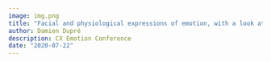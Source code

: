 ```yaml
---
image: img.png
title: "Facial and physiological expressions of emotion, with a look at bias"
author: Damien Dupré
description: CX Emotion Conference
date: "2020-07-22"
---
```


